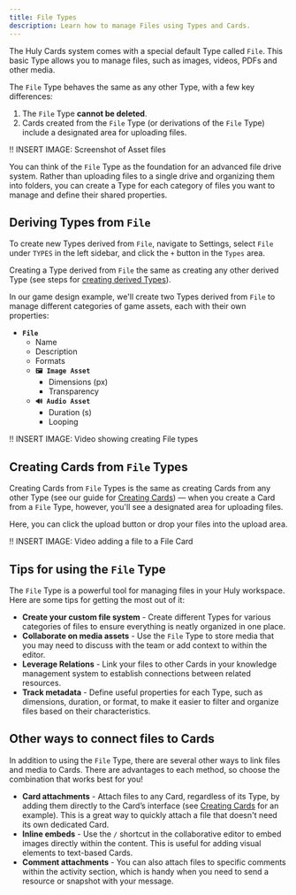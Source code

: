 ```yaml
---
title: File Types
description: Learn how to manage Files using Types and Cards.
---
```


The Huly Cards system comes with a special default Type called `File`. This basic Type allows you to manage files, such as images, videos, PDFs and other media.

The `File` Type behaves the same as any other Type, with a few key differences:

1. The `File` Type **cannot be deleted**.
2. Cards created from the `File` Type (or derivations of the `File` Type) include a designated area for uploading files.

!! INSERT IMAGE: Screenshot of Asset files

You can think of the `File` Type as the foundation for an advanced file drive system. Rather than uploading files to a single drive and organizing them into folders, you can create a Type for each category of files you want to manage and define their shared properties.

## Deriving Types from `File`

To create new Types derived from `File`, navigate to Settings, select `File` under `TYPES` in the left sidebar, and click the `+` button in the `Types` area.

Creating a Type derived from `File` the same as creating any other derived Type (see steps for [creating derived Types](/cards/types/creating-types/#creating-derived-types)).

In our game design example, we'll create two Types derived from `File` to manage different categories of game assets, each with their own properties:

- **`File`**
  - Name
  - Description
  - Formats
  - **`🖼️ Image Asset`**
    - Dimensions (px)
    - Transparency
  - **`🔊 Audio Asset`**
    - Duration (s)
    - Looping

!! INSERT IMAGE: Video showing creating File types

## Creating Cards from `File` Types

Creating Cards from `File` Types is the same as creating Cards from any other Type (see our guide for [Creating Cards](/cards/creating-cards)) — when you create a Card from a `File` Type, however, you'll see a designated area for uploading files.

Here, you can click the upload button or drop your files into the upload area.

!! INSERT IMAGE: Video adding a file to a File Card

## Tips for using the `File` Type

The `File` Type is a powerful tool for managing files in your Huly workspace. Here are some tips for getting the most out of it:

* **Create your custom file system** - Create different Types for various categories of files to ensure everything is neatly organized in one place.
* **Collaborate on media assets** - Use the `File` Type to store media that you may need to discuss with the team or add context to within the editor.
* **Leverage Relations** - Link your files to other Cards in your knowledge management system to establish connections between related resources.
* **Track metadata** - Define useful properties for each Type, such as dimensions, duration, or format, to make it easier to filter and organize files based on their characteristics.

## Other ways to connect files to Cards
In addition to using the `File` Type, there are several other ways to link files and media to Cards. There are advantages to each method, so choose the combination that works best for you!

* **Card attachments** - Attach files to any Card, regardless of its Type, by adding them directly to the Card’s interface (see [Creating Cards](/cards/creating-cards) for an example). This is a great way to quickly attach a file that doesn't need its own dedicated Card.
* **Inline embeds** - Use the `/` shortcut in the collaborative editor to embed images directly within the content. This is useful for adding visual elements to text-based Cards.
* **Comment attachments** - You can also attach files to specific comments within the activity section, which is handy when you need to send a resource or snapshot with your message.